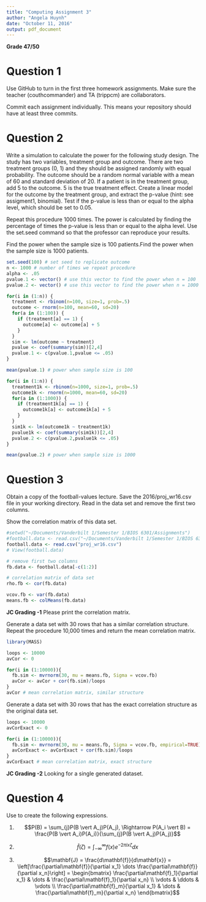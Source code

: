 ```yaml
---
title: "Computing Assignment 3"
author: "Angela Huynh"
date: "October 11, 2016"
output: pdf_document
---
```


**Grade 47/50**

# Question 1

Use GitHub to turn in the first three homework assignments. Make sure the teacher (couthcommander) and TA (trippcm) are collaborators.

Commit each assignment individually. This means your repository should have at least three commits. 

# Question 2

Write a simulation to calculate the power for the following study design. The study has two variables, treatment group and outcome. There are two treatment groups (0, 1) and they should be assigned randomly with equal probability. The outcome should be a random normal variable with a mean of 60 and standard deviation of 20. If a patient is in the treatment group, add 5 to the outcome. 5 is the true treatment effect. Create a linear model for the outcome by the treatment group, and extract the p-value (hint: see assigment1, binomial). Test if the p-value is less than or equal to the alpha level, which should be set to 0.05.

Repeat this procedure 1000 times. The power is calculated by finding the percentage of times the p-value is less than or equal to the alpha level. Use the set.seed command so that the professor can reproduce your results.

Find the power when the sample size is 100 patients.Find the power when the sample size is 1000 patients.

```r
set.seed(100) # set seed to replicate outcome
n <- 1000 # number of times we repeat procedure
alpha <- .05
pvalue.1 <- vector() # use this vector to find the power when n = 100
pvalue.2 <- vector() # use this vector to find the power when n = 1000

for(i in (1:n)) {
  treatment <- rbinom(n=100, size=1, prob=.5)
  outcome <- rnorm(n=100, mean=60, sd=20)
  for(a in (1:100)) {
    if (treatment[a] == 1) {
      outcome[a] <- outcome[a] + 5
    }
  }
  sim <- lm(outcome ~ treatment)
  pvalue <- coef(summary(sim))[2,4]
  pvalue.1 <- c(pvalue.1,pvalue <= .05)
}

mean(pvalue.1) # power when sample size is 100

for(i in (1:n)) {
  treatment1k <- rbinom(n=1000, size=1, prob=.5)
  outcome1k <- rnorm(n=1000, mean=60, sd=20)
  for(a in (1:1000)) {
    if (treatment1k[a] == 1) {
      outcome1k[a] <- outcome1k[a] + 5
    }
  }
  sim1k <- lm(outcome1k ~ treatment1k)
  pvalue1k <- coef(summary(sim1k))[2,4]
  pvalue.2 <- c(pvalue.2,pvalue1k <= .05)
}

mean(pvalue.2) # power when sample size is 1000
```

# Question 3

Obtain a copy of the football-values lecture. Save the 2016/proj_wr16.csv file in your working directory. Read in the data set and remove the first two columns.

Show the correlation matrix of this data set. 

```r
#setwd("~/Documents/Vanderbilt 1/Semester 1/BIOS 6301/Assignments")
#football.data <- read.csv("~/Documents/Vanderbilt 1/Semester 1/BIOS 6301/Assignments/proj_wr16.csv")
football.data <- read.csv("proj_wr16.csv")
# View(football.data)

# remove first two columns
fb.data <- football.data[-c(1:2)]

# correlation matrix of data set
rho.fb <- cor(fb.data)

vcov.fb <- var(fb.data)
means.fb <- colMeans(fb.data)
```

**JC Grading -1**
Please print the correlation matrix.

Generate a data set with 30 rows that has a similar correlation structure. Repeat the procedure 10,000 times and return the mean correlation matrix. 

```r
library(MASS)

loops <- 10000
avCor <- 0

for(i in (1:10000)){
  fb.sim <- mvrnorm(30, mu = means.fb, Sigma = vcov.fb)
  avCor <- avCor + cor(fb.sim)/loops
}
avCor # mean correlation matrix, similar structure
```

Generate a data set with 30 rows that has the exact correlation structure as the original data set.

```r
loops <- 10000
avCorExact <- 0

for(i in (1:10000)){
  fb.sim <- mvrnorm(30, mu = means.fb, Sigma = vcov.fb, empirical=TRUE)
  avCorExact <- avCorExact + cor(fb.sim)/loops
}
avCorExact # mean correlation matrix, exact structure
```

**JC Grading -2**
Looking for a single generated dataset.

# Question 4

Use \LaTeX to create the following expressions.

1. $$P(B) = \sum_{j}P(B \vert A_j)P(A_j), \Rightarrow P(A_i \vert B) = \frac{P(B \vert A_i)P(A_i)}{\sum_{j}P(B \vert A_j)P(A_j)}$$

2. $$\hat{f}(\zeta) = \int_{-\infty}^{\infty}f(x)e^{-2\pi i x \zeta}dx$$

3. $$\mathbf{J} = \frac{d\mathbf{f}}{d\mathbf{x}} =
\left[\frac{\partial\mathbf{f}}{\partial x_1} \dots \frac{\partial\mathbf{f}}{\partial x_n}\right] = \begin{bmatrix}
\frac{\partial\mathbf{f}_1}{\partial x_1} & \dots & \frac{\partial\mathbf{f}_1}{\partial x_n} \\
\vdots & \ddots & \vdots \\
\frac{\partial\mathbf{f}_m}{\partial x_1} & \dots & \frac{\partial\mathbf{f}_m}{\partial x_n}
\end{bmatrix}$$
